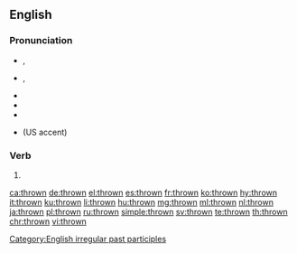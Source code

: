 ==English==

===Pronunciation===
* {{a|UK}} {{enPR|thrōn}}, {{IPA|/θrəʊn/|lang=en}}
* {{a|US}} {{enPR|thrōn}}, {{IPA|/θroʊn/|lang=en}}
* {{audio|en-us-thrown.ogg|Audio (US)|lang=en}}
* {{audio|En-uk-thrown.ogg|Audio (UK)|lang=en}}
* {{rhymes|əʊn|lang=en}}
* {{homophones|lang=en|throne}} (US accent)

===Verb===
{{head|en|past participle}}

# {{past participle of|throw|lang=en}}

[[Category:English irregular past participles]]

[[ca:thrown]]
[[de:thrown]]
[[el:thrown]]
[[es:thrown]]
[[fr:thrown]]
[[ko:thrown]]
[[hy:thrown]]
[[it:thrown]]
[[ku:thrown]]
[[li:thrown]]
[[hu:thrown]]
[[mg:thrown]]
[[ml:thrown]]
[[nl:thrown]]
[[ja:thrown]]
[[pl:thrown]]
[[ru:thrown]]
[[simple:thrown]]
[[sv:thrown]]
[[te:thrown]]
[[th:thrown]]
[[chr:thrown]]
[[vi:thrown]]